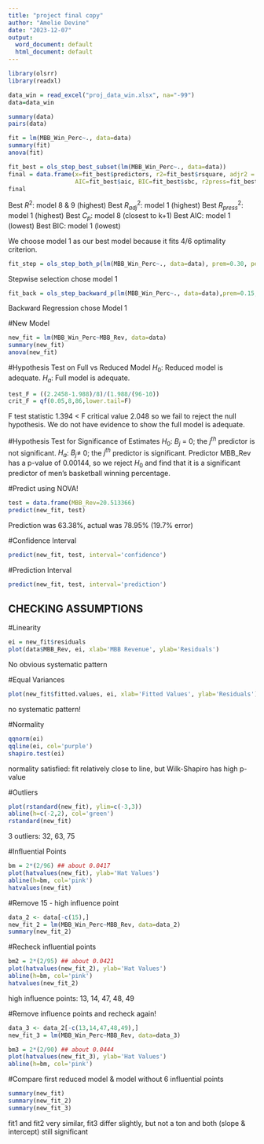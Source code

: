 ---
title: "project final copy"
author: "Amelie Devine"
date: "2023-12-07"
output:
  word_document: default
  html_document: default
---

```{r}
library(olsrr)
library(readxl)

data_win = read_excel("proj_data_win.xlsx", na="-99")
data=data_win
```

```{r}
summary(data)
pairs(data)
```

```{r}
fit = lm(MBB_Win_Perc~., data=data)
summary(fit)
anova(fit)
```


```{r}
fit_best = ols_step_best_subset(lm(MBB_Win_Perc~., data=data))
final = data.frame(x=fit_best$predictors, r2=fit_best$rsquare, adjr2 = fit_best$adjr,
                   AIC=fit_best$aic, BIC=fit_best$sbc, r2press=fit_best$predrsq, Cp=fit_best$cp)
final
```
Best $R^{2}$: model 8 & 9 (highest)
Best $R^{2}_{adj}$: model 1 (highest)
Best $R^{2}_{press}$: model 1 (highest)
Best $C_{p}$: model 8 (closest to k+1)
Best AIC: model 1 (lowest)
Best BIC: model 1 (lowest)

We choose model 1 as our best model because it fits 4/6 optimality criterion.

```{r}
fit_step = ols_step_both_p(lm(MBB_Win_Perc~., data=data), prem=0.30, pent=0.15, details=T)
```
Stepwise selection chose model 1

```{r}
fit_back = ols_step_backward_p(lm(MBB_Win_Perc~., data=data),prem=0.15, details=T)
```
Backward Regression chose Model 1

#New Model
```{r}
new_fit = lm(MBB_Win_Perc~MBB_Rev, data=data)
summary(new_fit)
anova(new_fit)
```
#Hypothesis Test on Full vs Reduced Model
$H_{0}$: Reduced model is adequate.
$H_{a}$: Full model is adequate.
```{r}
test_F = ((2.2458-1.988)/8)/(1.988/(96-10))
crit_F = qf(0.05,8,86,lower.tail=F)
```
F test statistic 1.394 < F critical value 2.048 so we fail to reject the null hypothesis. We do not have evidence to show the full model is adequate. 

#Hypothesis Test for Significance of Estimates
$H_{0}$: $B_{j}$ = 0; the $j^{th}$ predictor is not significant.
$H_{a}$: $B_{j} \neq$ 0; the $j^{th}$ predictor is significant.
Predictor MBB_Rev has a p-value of 0.00144, so we reject $H_{0}$ and find that it is a significant predictor of men's basketball winning percentage.

#Predict using NOVA!
```{r}
test = data.frame(MBB_Rev=20.513366)
predict(new_fit, test)
```
Prediction was 63.38%, actual was 78.95% (19.7% error)

#Confidence Interval
```{r}
predict(new_fit, test, interval='confidence')
```


#Prediction Interval
```{r}
predict(new_fit, test, interval='prediction')
```

## CHECKING ASSUMPTIONS ##

#Linearity
```{r}
ei = new_fit$residuals
plot(data$MBB_Rev, ei, xlab='MBB Revenue', ylab='Residuals')
```
No obvious systematic pattern

#Equal Variances
```{r}
plot(new_fit$fitted.values, ei, xlab='Fitted Values', ylab='Residuals')
```
no systematic pattern!

#Normality
```{r}
qqnorm(ei)
qqline(ei, col='purple')
shapiro.test(ei)
```
normality satisfied: fit relatively close to line, but Wilk-Shapiro has high p-value

#Outliers
```{r}
plot(rstandard(new_fit), ylim=c(-3,3)) 
abline(h=c(-2,2), col='green')
rstandard(new_fit)
```
3 outliers: 32, 63, 75

#Influential Points
```{r}
bm = 2*(2/96) ## about 0.0417
plot(hatvalues(new_fit), ylab='Hat Values')
abline(h=bm, col='pink')
hatvalues(new_fit)
```

#Remove 15 - high influence point
```{r}
data_2 <- data[-c(15),]
new_fit_2 = lm(MBB_Win_Perc~MBB_Rev, data=data_2)
summary(new_fit_2)
```
#Recheck influential points
```{r}
bm2 = 2*(2/95) ## about 0.0421
plot(hatvalues(new_fit_2), ylab='Hat Values')
abline(h=bm, col='pink')
hatvalues(new_fit_2)
```
high influence points: 13, 14, 47, 48, 49

#Remove influence points and recheck again!
```{r}
data_3 <- data_2[-c(13,14,47,48,49),]
new_fit_3 = lm(MBB_Win_Perc~MBB_Rev, data=data_3)

bm3 = 2*(2/90) ## about 0.0444
plot(hatvalues(new_fit_3), ylab='Hat Values')
abline(h=bm, col='pink')
```

#Compare first reduced model & model without 6 influential points
```{r}
summary(new_fit)
summary(new_fit_2)
summary(new_fit_3)
```
fit1 and fit2 very similar, fit3 differ slightly, but not a ton and both (slope & intercept) still significant

